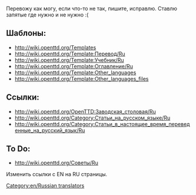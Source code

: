 [[Category:en/Russian translators]]
Перевожу как могу, если что-то не так, пишите, исправлю. Ставлю запятые где нужно и не нужно :(

==Шаблоны:==
*http://wiki.openttd.org/Templates 
*http://wiki.openttd.org/Template:Перевод/Ru
*http://wiki.openttd.org/Template:Учебник/Ru 
*http://wiki.openttd.org/Template:Оглавление/Ru
*http://wiki.openttd.org/Template:Other_languages
*http://wiki.openttd.org/Template:Other_languages_files

==Ссылки:==
*http://wiki.openttd.org/OpenTTD:Заводская_столовая/Ru
*http://wiki.openttd.org/Category:Статьи_на_русском_языке/Ru
*http://wiki.openttd.org/Category:Статьи_в_настоящее_время_переведенные_на_русский_язык/Ru

==To Do:==
*http://wiki.openttd.org/Советы/Ru

Изменить ссылки с EN на RU страницы.